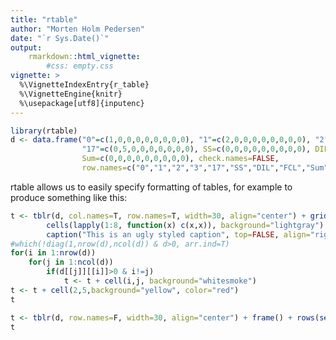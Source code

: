 ```yaml
---
title: "rtable"
author: "Morten Holm Pedersen"
date: "`r Sys.Date()`"
output: 
    rmarkdown::html_vignette:
        #css: empty.css
vignette: >
  %\VignetteIndexEntry{r_table}
  %\VignetteEngine{knitr}
  %\usepackage[utf8]{inputenc}
---
```


```r
library(rtable)
d <- data.frame("0"=c(1,0,0,0,0,0,0,0,0), "1"=c(2,0,0,0,0,0,0,0,0), "2"=c(0,3,0,0,0,0,0,0,0), "3"=c(0,0,0,0,0,0,0,0,0), 
                "17"=c(0,5,0,0,0,0,0,0,0), SS=c(0,0,0,0,0,0,0,0,0), DIL=c(0,0,1,0,0,0,0,0,0), FCL=c(0,0,1,0,0,0,0,0,0), 
                Sum=c(0,0,0,0,0,0,0,0,0), check.names=FALSE,
                row.names=c("0","1","2","3","17","SS","DIL","FCL","Sum"))
```

rtable allows us to easily specify formatting of tables, for example to produce something like this:
```r
t <- tblr(d, col.names=T, row.names=T, width=30, align="center") + grid() + vlines(c(0,3,5,-1)) + hlines(c(0,3,5,-1)) +
        cells(lapply(1:8, function(x) c(x,x)), background="lightgray") + frame() + 
        caption("This is an ugly styled caption", top=FALSE, align="right", color="green", background="pink")
#which(!diag(1,nrow(d),ncol(d)) & d>0, arr.ind=T)
for(i in 1:nrow(d))
    for(j in 1:ncol(d))
        if(d[[j]][[i]]>0 & i!=j)
            t <- t + cell(i,j, background="whitesmoke")
t <- t + cell(2,5,background="yellow", color="red")
t

t <- tblr(d, row.names=F, width=30, align="center") + frame() + rows(seq(2,nrow(d),2), background="whitesmoke")
t
```
